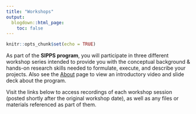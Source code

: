 ```yaml
---
title: "Workshops"
output:
  blogdown::html_page:
    toc: false
---
```


```r
knitr::opts_chunk$set(echo = TRUE)
```

As part of the **SIPPS program**, you will participate in three different workshop series intended to provide you with the conceptual background & hands-on research skills needed to formulate, execute, and describe your projects. Also see the [About](/about) page to view an introductory video and slide deck about the program. 

Visit the links below to access recordings of each workshop session (posted shortly after the original workshop date), as well as any files or materials referenced as part of them.